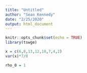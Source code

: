 ```yaml
---
title: "Untitled"
author: "Sean Kennedy"
date: "2/25/2020"
output: html_document
---
```


```r
knitr::opts_chunk$set(echo = TRUE)
library(tswge)

```


```r
x = c(6,8,13,12,10,7,4,2)
var(x)*7/8

rho_0 = 1


```
